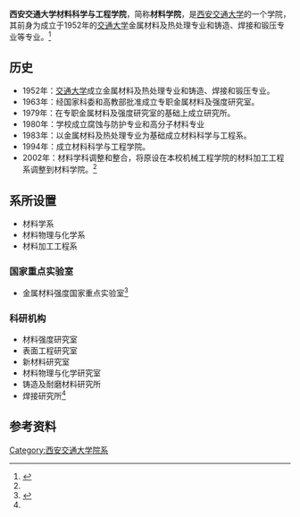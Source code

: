 {{Pathnav|中华人民共和国教育部|西安交通大学}}
{{Infobox University Department
 |名称              =材料科学与工程
 |其他名称        =School of Materials Science and Engineering
 |徽标              =
 |徽标说明        =
 |图像名称        =
 |图像大小        =
 |图像说明        =
 |拉丁名称        =
 |隶属              =[[西安交通大学|西安交通大学]]
 |建立时间        =1952年
 |关闭时间        =
 |类型              =学院
 |下属              =
 |主管官员        =
 |主席              =
 |院长              =[[孙军_(1959年)|孙军]]
 |常务副院长     =
 |副院长           =
 |系主任           =
 |所长              =
 |部长              =
 |主任              =
 |党委书记        =[[潘希德|潘希德]]
 |头衔              =
 |头衔人名        =
 |教师              =
 |员工              =
 |学生              =
 |本科生           =
 |研究生           =
 |博士生           =
 |其他学生        =
 |地址              ={{CHN}}[[陕西省|陕西省]][[西安市|西安市]][[碑林区|碑林区]]
 |国家              =
 |省                 =
 |市                 =
 |坐标              =
 |网址              =[http://mse.xjtu.edu.cn/]
 |标志              =
 |脚注              =
}}

'''西安交通大学材料科学与工程学院'''，简称'''材料学院'''，是[[西安交通大学|西安交通大学]]的一个学院，其前身为成立于1952年的[[交通大学|交通大学]]金属材料及热处理专业和铸造、焊接和锻压专业等专业。<ref name="hi">{{Cite web |url= http://mse.xjtu.edu.cn/article.asp?c_id=114&zt_id=65 |title= 历史沿革 |author=  |date= 2013-03-21 |publisher= 材料学院 |language= 中文 |accessdate=  |quote=  |archiveurl= https://web.archive.org/web/20130801215051/http://mse.xjtu.edu.cn/article.asp?c_id=114&zt_id=65 |archivedate= 2013-08-01 |deadurl= yes }}</ref>

==历史==
*1952年：[[交通大学|交通大学]]成立金属材料及热处理专业和铸造、焊接和锻压专业。
*1963年：经国家科委和高教部批准成立专职金属材料及强度研究室。
*1979年：在专职金属材料及强度研究室的基础上成立研究所。
*1980年：学校成立腐蚀与防护专业和高分子材料专业
*1983年：以金属材料及热处理专业为基础成立材料科学与工程系。
*1994年：成立材料科学与工程学院。
*2002年：材料学科调整和整合，将原设在本校机械工程学院的材料加工工程系调整到材料学院。<ref name="hi" />

==系所设置==
* 材料学系
* 材料物理与化学系
* 材料加工工程系

===国家重点实验室===
* 金属材料强度国家重点实验室<ref name="of">{{Cite web|url=http://www.xjtu.edu.cn/yxsz/229.html|title=材料学院|author=|date=2012-06-26|publisher=西安交通大学|language=中文|accessdate=|quote=|deadurl=yes|archiveurl=https://web.archive.org/web/20130620092112/http://www.xjtu.edu.cn/yxsz/229.html|archivedate=2013-06-20|df=}}</ref>

===科研机构===
* 材料强度研究室
* 表面工程研究室
* 新材料研究室
* 材料物理与化学研究室
* 铸造及耐磨材料研究所
* 焊接研究所<ref name="of" />

==参考资料==
{{reflist}}

{{西安交通大学}}
{{Authority control}}
[[Category:西安交通大学院系|Category:西安交通大学院系]]